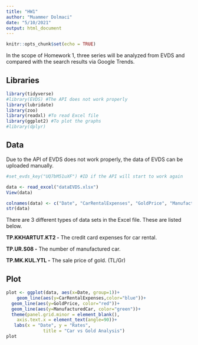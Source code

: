 ```yaml
---
title: "HW1"
author: "Muammer Dolmaci"
date: "5/10/2021"
output: html_document
---
```


```r
knitr::opts_chunk$set(echo = TRUE)
```

In the scope of Homework 1, three series will be analyzed from EVDS and compared with the search results via Google Trends.

## Libraries

```r
library(tidyverse)
#library(EVDS) #The API does not work properly
library(lubridate)
library(zoo)
library(readxl) #To read Excel file
library(ggplot2) #To plot the graphs
#library(dplyr)
```

## Data

Due to the API of EVDS does not work properly, the data of EVDS can be uploaded manually.

```r
#set_evds_key("UQ7bM51uXF") #ID if the API will start to work again

data <- read_excel("dataEVDS.xlsx")
View(data)

colnames(data) <- c("Date", "CarRentalExpenses", "GoldPrice", "ManufacturedCar")
str(data)
```

There are 3 different types of data sets in the Excel file. These are listed below.

**TP.KKHARTUT.KT2 -** The credit card expenses for car rental.

**TP.UR.S08 -** The number of manufactured car.

**TP.MK.KUL.YTL -** The sale price of gold. (TL/Gr)

## Plot

```r
plot <- ggplot(data, aes(x=Date, group=1))+
    geom_line(aes(y=CarRentalExpenses,color="blue"))+
  geom_line(aes(y=GoldPrice, color="red"))+
  geom_line(aes(y=ManufacturedCar, color="green"))+
  theme(panel.grid.minor = element_blank(),
    axis.text.x = element_text(angle=90))+
   labs(x = "Date", y = "Rates", 
              title = "Car vs Gold Analysis")
plot
```


